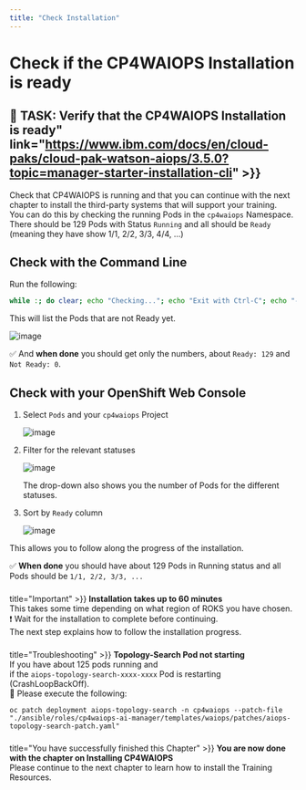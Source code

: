 ```yaml
---
title: "Check Installation"
---
```


# Check if the CP4WAIOPS Installation is ready

## 🚀 TASK: Verify that the CP4WAIOPS Installation is ready" link="https://www.ibm.com/docs/en/cloud-paks/cloud-pak-watson-aiops/3.5.0?topic=manager-starter-installation-cli" >}}


Check that CP4WAIOPS is running and that you can continue with the next chapter to install the third-party systems that will support your training.\
You can do this by checking the running Pods in the `cp4waiops` Namespace.\
There should be 129 Pods with Status `Running` and all should be `Ready` (meaning they have show 1/1, 2/2, 3/3, 4/4, ...)





<Accordion>
<AccordionItem title="💡 Need Help?">



## Check with the Command Line

Run the following:
	
```bash
while :; do clear; echo "Checking..."; echo "Exit with Ctrl-C"; echo "---------------"; echo "Ready: $(oc get po -n cp4waiops | grep -v Completed | grep -v Error |grep -v '0/' |wc -l| tr -d ' ')"; echo "Not Ready:     $(oc get po -n cp4waiops | grep -v Completed | grep -v Error |grep '0/' |wc -l| tr -d ' ')"; echo "---------------"; oc get po -n cp4waiops | grep -v Completed | grep -v Error |grep '0/'; sleep 5; done
```

This will list the Pods that are not Ready yet.

![image](/images/58_install_ok.png)


✅ And **when done** you should get only the numbers, about `Ready: 129` and `Not Ready: 0`.




## Check with your OpenShift Web Console

1. Select `Pods` and your `cp4waiops` Project
	
	![image](/images/03_fzth_aimanager_check.png)

1. Filter for the relevant statuses
	
	![image](/images/04_fzth_aimanager_check.png)
	
	The drop-down also shows you the number of Pods for the different statuses.
	

1. Sort by `Ready` column
	
	![image](/images/05_fzth_aimanager_check.png)

This allows you to follow along the progress of the installation.

✅ **When done** you should have about 129 Pods in Running status and all Pods should be `1/1, 2/2, 3/3, ...`

</AccordionItem>
</Accordion>

###

<InlineNotification kind="error">  title="Important" >}}
**Installation takes up to 60 minutes**\
This takes some time depending on what region of ROKS you have chosen.\
❗ Wait for the installation to complete before continuing. \
The next step explains how to follow the installation progress.
</InlineNotification>

###

<InlineNotification kind="warning">  title="Troubleshooting" >}}
**Topology-Search Pod not starting**\
If you have about 125 pods running and\
if the `aiops-topology-search-xxxx-xxxx` Pod is restarting (CrashLoopBackOff).\
🚀 Please execute the following:

```
oc patch deployment aiops-topology-search -n cp4waiops --patch-file "./ansible/roles/cp4waiops-ai-manager/templates/waiops/patches/aiops-topology-search-patch.yaml"
```
</InlineNotification>

###

<InlineNotification kind="success"> title="You have successfully finished this Chapter" >}}
**You are now done with the chapter on Installing CP4WAIOPS**\
Please continue to the next chapter to learn how to install the Training Resources.
</InlineNotification>


